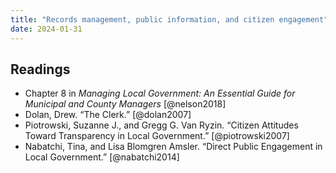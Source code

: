 ```yaml
---
title: "Records management, public information, and citizen engagement"
date: 2024-01-31
---
```


## Readings

-   Chapter 8 in *Managing Local Government: An Essential Guide for Municipal and County Managers* [@nelson2018]
-   Dolan, Drew. “The Clerk.” [@dolan2007]
-   Piotrowski, Suzanne J., and Gregg G. Van Ryzin. “Citizen Attitudes Toward Transparency in Local Government.” [@piotrowski2007]
-   Nabatchi, Tina, and Lisa Blomgren Amsler. “Direct Public Engagement in Local Government.” [@nabatchi2014]